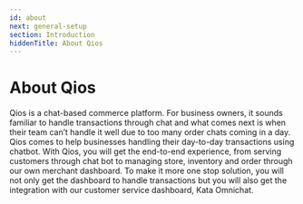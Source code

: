 ```yaml
---
id: about
next: general-setup
section: Introduction
hiddenTitle: About Qios
---
```


<ImageWrapper>
  <NextImage src="/assets/images/products/qios/image0.webp" alt="Qios Illustration" />
</ImageWrapper>

# About Qios

Qios is a chat-based commerce platform. For business owners, it sounds familiar to handle transactions through chat and what comes next is when their team can’t handle it well due to too many order chats coming in a day. Qios comes to help businesses handling their day-to-day transactions using chatbot. With Qios, you will get the end-to-end experience, from serving customers through chat bot to managing store, inventory and order through our own merchant dashboard. To make it more one stop solution, you will not only get the dashboard to handle transactions but you will also get the integration with our customer service dashboard, Kata Omnichat.
